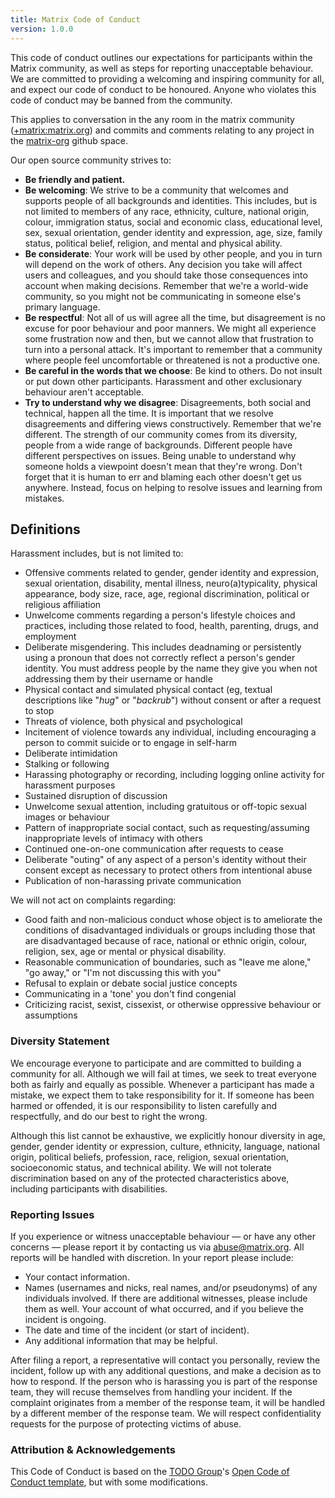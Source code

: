 ```yaml
---
title: Matrix Code of Conduct
version: 1.0.0
---
```


This code of conduct outlines our expectations for participants within the Matrix community, as well as steps for reporting unacceptable behaviour. We are committed to providing a welcoming and inspiring community for all, and expect our code of conduct to be honoured. Anyone who violates this code of conduct may be banned from the community.

This applies to conversation in the any room in the matrix community ([+matrix:matrix.org](https://matrix.to/#/+matrix:matrix.org)) and commits and comments relating to any project in the [matrix-org](https://github.com/matrix-org) github space.

Our open source community strives to:

* **Be friendly and patient.**
* **Be welcoming**: We strive to be a community that welcomes and supports people of all backgrounds and identities. This includes, but is not limited to members of any race, ethnicity, culture, national origin, colour, immigration status, social and economic class, educational level, sex, sexual orientation, gender identity and expression, age, size, family status, political belief, religion, and mental and physical ability.
* **Be considerate**: Your work will be used by other people, and you in turn will depend on the work of others. Any decision you take will affect users and colleagues, and you should take those consequences into account when making decisions. Remember that we're a world-wide community, so you might not be communicating in someone else's primary language.
* **Be respectful**:  Not all of us will agree all the time, but disagreement is no excuse for poor behaviour and poor manners. We might all experience some frustration now and then, but we cannot allow that frustration to turn into a personal attack. It's important to remember that a community where people feel uncomfortable or threatened is not a productive one.
* **Be careful in the words that we choose**: Be kind to others. Do not insult or put down other participants. Harassment and other exclusionary behaviour aren't acceptable.
* **Try to understand why we disagree**: Disagreements, both social and technical, happen all the time. It is important that we resolve disagreements and differing views constructively. Remember that we're different. The strength of our community comes from its diversity, people from a wide range of backgrounds. Different people have different perspectives on issues. Being unable to understand why someone holds a viewpoint doesn't mean that they're wrong. Don't forget that it is human to err and blaming each other doesn't get us anywhere. Instead, focus on helping to resolve issues and learning from mistakes.

## Definitions

Harassment includes, but is not limited to:

- Offensive comments related to gender, gender identity and expression, sexual orientation, disability, mental illness, neuro(a)typicality, physical appearance, body size, race, age, regional discrimination, political or religious affiliation
- Unwelcome comments regarding a person's lifestyle choices and practices, including those related to food, health, parenting, drugs, and employment
- Deliberate misgendering. This includes deadnaming or persistently using a pronoun that does not correctly reflect a person's gender identity. You must address people by the name they give you when not addressing them by their username or handle
- Physical contact and simulated physical contact (eg, textual descriptions like "*hug*" or "*backrub*") without consent or after a request to stop
- Threats of violence, both physical and psychological
- Incitement of violence towards any individual, including encouraging a person to commit suicide or to engage in self-harm
- Deliberate intimidation
- Stalking or following
- Harassing photography or recording, including logging online activity for harassment purposes
- Sustained disruption of discussion
- Unwelcome sexual attention, including gratuitous or off-topic sexual images or behaviour
- Pattern of inappropriate social contact, such as requesting/assuming inappropriate levels of intimacy with others
- Continued one-on-one communication after requests to cease
- Deliberate "outing" of any aspect of a person's identity without their consent except as necessary to protect others from intentional abuse
- Publication of non-harassing private communication

We will not act on complaints regarding:

- Good faith and non-malicious conduct whose object is to ameliorate the conditions of disadvantaged individuals or groups including those that are disadvantaged because of race, national or ethnic origin, colour, religion, sex, age or mental or physical disability.
- Reasonable communication of boundaries, such as "leave me alone," "go away," or "I'm not discussing this with you"
- Refusal to explain or debate social justice concepts
- Communicating in a 'tone' you don't find congenial
- Criticizing racist, sexist, cissexist, or otherwise oppressive behaviour or assumptions

### Diversity Statement

We encourage everyone to participate and are committed to building a community for all. Although we will fail at times, we seek to treat everyone both as fairly and equally as possible. Whenever a participant has made a mistake, we expect them to take responsibility for it. If someone has been harmed or offended, it is our responsibility to listen carefully and respectfully, and do our best to right the wrong.

Although this list cannot be exhaustive, we explicitly honour diversity in age, gender, gender identity or expression, culture, ethnicity, language, national origin, political beliefs, profession, race, religion, sexual orientation, socioeconomic status, and technical ability. We will not tolerate discrimination based on any of the protected
characteristics above, including participants with disabilities.

### Reporting Issues

If you experience or witness unacceptable behaviour — or have any other concerns — please report it by contacting us via abuse@matrix.org. All reports will be handled with discretion. In your report please include:

- Your contact information.
- Names (usernames and nicks, real names, and/or pseudonyms) of any individuals involved. If there are additional witnesses, please
include them as well. Your account of what occurred, and if you believe the incident is ongoing.
- The date and time of the incident (or start of incident).
- Any additional information that may be helpful.

After filing a report, a representative will contact you personally, review the incident, follow up with any additional questions, and make a decision as to how to respond. If the person who is harassing you is part of the response team, they will recuse themselves from handling your incident. If the complaint originates from a member of the response team, it will be handled by a different member of the response team. We will respect confidentiality requests for the purpose of protecting victims of abuse.

### Attribution & Acknowledgements

This Code of Conduct is based on the [TODO Group](https://twitter.com/todogroup)'s [Open Code of Conduct template](https://github.com/todogroup/opencodeofconduct), but with some modifications.
